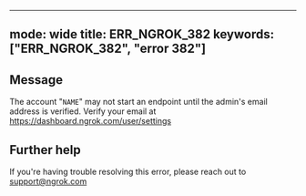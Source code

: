 
---
mode: wide
title: ERR_NGROK_382
keywords: ["ERR_NGROK_382", "error 382"]
---

## Message
The account "`NAME`" may not start an endpoint until the admin's email address is verified. Verify your email at https://dashboard.ngrok.com/user/settings




## Further help
If you're having trouble resolving this error, please reach out to [support@ngrok.com](mailto:support@ngrok.com?subject=Help%20with%20ERR_NGROK_382)

